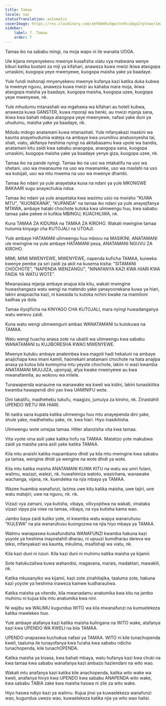 ```yaml
---
title: Tamaa
locale: swc
statusTranslation: automatic
coverImage: https://res.cloudinary.com/xmfm6mhw3gwctndtcubgx2rptnae/image/upload/v1740337243/small_cover_educacion_fundamental_a051170f1c.webp
sidebar:
    label: 7. Tamaa
    order: 7
---
```

Tamaa iko na sababu mingi, na moja wapo ni ile wanaita UOGA.

Ule kijana mnyenyekevu mwenye kusafisha viatu vya mabwana wenye kiburi katika bustani za miji ya kifahari, anaweza kuwa mwizi ikiwa ataogopa umaskini, kuogopa yeye mwenyewe, kuogopa maisha yake ya baadaye.

Yule fundi mshonaji mnyenyekevu mwenye kufanya kazi katika duka kubwa la mwenye nguvu, anaweza kuwa mwizi au kahaba mara moja, ikiwa ataogopa maisha ya baadaye, kuogopa maisha, kuogopa uzee, kuogopa yeye mwenyewe, nk.

Yule mhudumu mtanashati wa mgahawa wa kifahari au hoteli kubwa, anaweza kuwa GANSTER, kuwa mporaji wa benki, au mwizi mjanja sana, ikiwa kwa bahati mbaya ataogopa yeye mwenyewe, nafasi yake duni ya uhudumu, maisha yake ya baadaye, nk.

Mdudu mdogo anatamani kuwa mtanashati. Yule mfanyakazi maskini wa kaunta anayehudumia wateja na ambaye kwa uvumilivu anatuonyesha tai, shati, viatu, akifanya heshima nyingi na akitabasamu kwa upole wa bandia, anatamani kitu zaidi kwa sababu anaogopa, anaogopa sana, kuogopa umaskini, kuogopa maisha yake ya baadaye yenye giza, kuogopa uzee, nk.

Tamaa iko na pande nyingi. Tamaa iko na uso wa mtakatifu na uso wa shetani, uso wa mwanaume na uso wa mwanamke, uso wa maslahi na uso wa kutojali, uso wa mtu mwema na uso wa mwenye dhambi.

Tamaa iko ndani ya yule anayetaka kuoa na ndani ya yule MKONGWE BAKAARI sugu anayechukia ndoa.

Tamaa iko ndani ya yule anayetaka kwa wazimu usio na mwisho "KUWA MTU", "KUONEKANA", "KUPANDA" na tamaa iko ndani ya yule anayejifanya MTAWA, ambaye hataki chochote kutoka kwa ulimwengu huu, kwa sababu tamaa yake pekee ni kufikia MBINGU, KUACHILIWA, nk.

Kuna TAMAA ZA KIDUNIA na TAMAA ZA KIROHO. Wakati mwingine tamaa hutumia kinyago cha KUTOJALI na UTOAJI.

Yule ambaye HATAMANI ulimwengu huu mbovu na MASIKINI, ANATAMANI ule mwingine na yule ambaye HATAMANI pesa, ANATAMANI NGUVU ZA KIROHO.

MIMI, MIMI MWENYEWE, MWENYEWE, napenda kuficha TAMAA, kuiweka kwenye pembe za siri zaidi za akili na kusema kisha: "SITAMANI CHOCHOTE", "NAPENDA WENZANGU", "NINAFANYA KAZI KWA HIARI KWA FAIDA YA WATU WOTE".

Mwanasiasa mjanja ambaye anajua kila kitu, wakati mwingine huwashangaza watu wengi na matendo yake yanayoonekana kuwa ya hiari, lakini anapoacha kazi, ni kawaida tu kutoka nchini kwake na mamilioni kadhaa ya dola.

Tamaa iliyojificha na KINYAGO CHA KUTOJALI, mara nyingi huwadanganya watu werevu zaidi.

Kuna watu wengi ulimwenguni ambao WANATAMANI tu kutokuwa na TAMAA.

Watu wengi huacha anasa zote na ubatili wa ulimwengu kwa sababu WANATAMANI tu KUJIBORESHA KWAO MWENYEWE.

Mwenye kutubu ambaye anatembea kwa magoti hadi hekaluni na ambaye anajichapa kwa imani kamili, haonekani anatamani chochote na hata anajipa anasa ya kutoa bila kumnyima mtu yeyote chochote, lakini ni wazi kwamba ANATAMANI MUUJIZA, uponyaji, afya kwake mwenyewe au kwa mwanafamilia, au wokovu wa milele.

Tunawapenda wanaume na wanawake wa kweli wa kidini, lakini tunasikitika kwamba hawapendi dini yao kwa UAMINIFU wote.

Dini takatifu, madhehebu tukufu, maagizo, jumuiya za kiroho, nk. Zinastahili UPENDO WETU WA HIARI.

Ni nadra sana kupata katika ulimwengu huu mtu anayependa dini yake, shule yake, madhehebu yake, nk. kwa hiari. Hiyo inasikitisha.

Ulimwengu wote umejaa tamaa. Hitler alianzisha vita kwa tamaa.

Vita vyote vina asili yake katika hofu na TAMAA. Matatizo yote makubwa zaidi ya maisha yana asili yake katika TAMAA.

Kila mtu anaishi katika mapambano dhidi ya kila mtu mwingine kwa sababu ya tamaa, wengine dhidi ya wengine na wote dhidi ya wote.

Kila mtu katika maisha ANATAMANI KUWA KITU na watu wa umri fulani, walimu, wazazi, walezi, nk. huwahimiza watoto, wasichana, wanawake wachanga, vijana, nk. kuendelea na njia mbaya ya TAMAA.

Wazee huambia wanafunzi, lazima uwe kitu katika maisha, uwe tajiri, uoe watu matajiri, uwe na nguvu, nk. nk.

Vizazi vya zamani, vya kutisha, vibaya, vilivyopitwa na wakati, vinataka vizazi vipya pia viwe na tamaa, vibaya, na vya kutisha kama wao.

Jambo baya zaidi kuliko yote, ni kwamba watu wapya wanaruhusu "KULEWA" na pia wanaruhusu kuongozwa na njia hiyo mbaya ya TAMAA.

Walimu wanapaswa kuwafundisha WANAFUNZI kwamba hakuna kazi yoyote ya heshima inayostahili dharau, ni upuuzi kumdharau dereva wa teksi, mfanyakazi wa kaunta, mkulima, msafishaji wa viatu, nk.

Kila kazi duni ni nzuri. Kila kazi duni ni muhimu katika maisha ya kijamii.

Sote hatukuzaliwa kuwa wahandisi, magavana, marais, madaktari, mawakili, nk.

Katika mkusanyiko wa kijamii, kazi zote zinahitajika, taaluma zote, hakuna kazi yoyote ya heshima inaweza kamwe kudharauliwa.

Katika maisha ya vitendo, kila mwanadamu anatumika kwa kitu na jambo muhimu ni kujua kila mtu anatumika kwa nini.

Ni wajibu wa WALIMU kugundua WITO wa kila mwanafunzi na kumuelekeza katika mwelekeo huo.

Yule ambaye atafanya kazi katika maisha kulingana na WITO wake, atafanya kazi kwa UPENDO WA KWELI na bila TAMAA.

UPENDO unapaswa kuchukua nafasi ya TAMAA. WITO ni kile tunachopenda kweli, taaluma ile tunayofanya kwa furaha kwa sababu ndicho tunachopenda, kile tunachOPENDA.

Katika maisha ya kisasa, kwa bahati mbaya, watu hufanya kazi kwa chuki na kwa tamaa kwa sababu wanafanya kazi ambazo haziendani na wito wao.

Wakati mtu anafanya kazi katika kile anachopenda, katika wito wake wa kweli, anafanya hivyo kwa UPENDO kwa sababu ANAPENDA wito wake, kwa sababu TABIA zake kwa maisha haswa ni zile za wito wake.

Hiyo haswa ndiyo kazi ya walimu. Kujua jinsi ya kuwaelekeza wanafunzi wao, kugundua uwezo wao, kuwaelekeza katika njia ya wito wao halisi.

